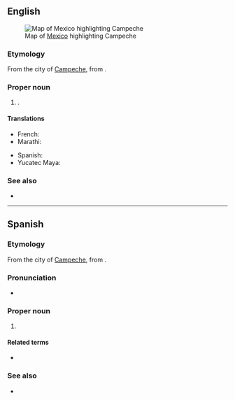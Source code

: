 {{also|campeche|campêche}}
==English==
[[File:Mexico map, MX-CAM.svg|thumb|Map of [[Mexico]] highlighting Campeche]]

===Etymology===
From the city of [[w:Campeche, Campeche|Campeche]], from {{der|en|yua|Kaan Peech}}.

===Proper noun===
{{en-proper noun}}

# {{place|en|state|c/Mexico}}.

====Translations====
{{trans-top|state of Mexico}}
* French: {{t+|fr|Campeche|m}}
* Marathi: {{t|mr|काम्पेचे|n}}
{{trans-mid}}
* Spanish: {{t+|es|Campeche|m}}
* Yucatec Maya: {{t|yua|Kaampech}}
{{trans-bottom}}

===See also===
* {{pedialite}}

----

==Spanish==

===Etymology===
From the city of [[w:Campeche City|Campeche]], from {{der|es|yua|Kaan Peech}}.

===Pronunciation===
* {{es-IPA}}

===Proper noun===
{{es-proper noun|m}}

# {{place|es|state|c/Mexico}}
#: {{syn|es|CM|q1=abbreviation}}

====Related terms====
* {{l|es|campechano}}

===See also===
* {{pedialite|lang=es}}